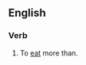 ==English==

===Verb===
{{en-verb|outeats|outeating|outate|outeaten}}

# {{transitive}} To [[eat]] more than.